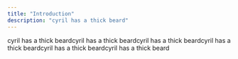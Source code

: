 ```yaml
---
title: "Introduction"
description: "cyril has a thick beard"
---
```


cyril has a thick beardcyril has a thick beardcyril has a thick beardcyril has a thick beardcyril has a thick beardcyril has a thick beard